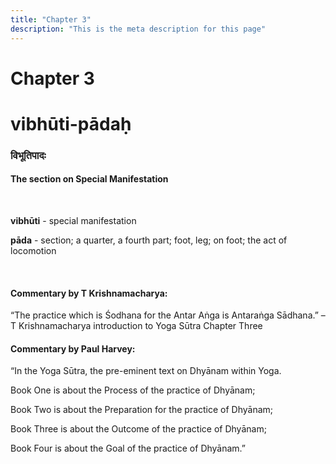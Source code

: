 ```yaml
---
title: "Chapter 3"
description: "This is the meta description for this page"
---
```


# Chapter 3

# vibhūti-pādaḥ

### विभूतिपादः

#### The section on Special Manifestation

<br />

**vibhūti** - special manifestation <br />

**pāda** - section; a quarter, a fourth part; foot, leg; on foot; the act of locomotion <br />

<br />

#### Commentary by T Krishnamacharya:

“The practice which is Śodhana for the Antar Aṅga
is Antaraṅga Sādhana.”
– T Krishnamacharya introduction to Yoga Sūtra Chapter Three

#### Commentary by Paul Harvey:

“In the Yoga Sūtra, the pre-eminent text on Dhyānam within Yoga.

Book One is about the Process of the practice of Dhyānam;

Book Two is about the Preparation for the practice of Dhyānam;

Book Three is about the Outcome of the practice of Dhyānam;

Book Four is about the Goal of the practice of Dhyānam.”
